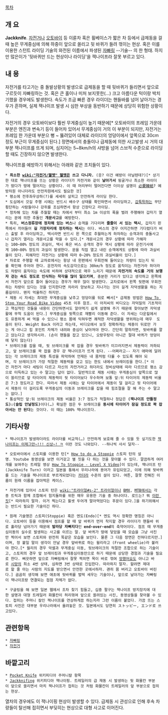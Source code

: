 [[목차]]
== 개   요 ==
'''Jackknife'''.
[[자전거]]나 [[오토바이]] 등 이륜차 혹은 휠베이스가 짧은 차 등에서 급제동을 걸 때 높은 무게중심에 의해 하중이 앞으로 쏠리고 뒷 바퀴가 들려 꺾이는 현상. 혹은 이를 이용한 스턴트 라이딩 기술의 와전된 이름에서 파생된 [[자빠링]] --기술-- 의 한 형태. 하지만 많은이가 '뒷바퀴만 드는 현상이나 라이딩'을 잭나이프라 잘못 부르고 있다. 
== 내   용 ==
자전거를 타고가는 중 돌발상황의 발생으로 급제동을 할 때 뒷바퀴가 들리면서 앞으로 구르듯이 자빠링하는 것. 혹은 큰 홀이나 미처 보지못한(…) 크고 아름다운 턱이랑 박치기했을 경우에도 발생한다. 속도가 조금 빠른 경우 라이더는 핸들바를 넘어 날아가는 경우가 흔하며, 실제 잭나이프 발생 시 심한 부상을 동반하기 때문에 상당히 위험한 상황이다.

자전거의 경우 오토바이보다 훨씬 무게중심이 높기 때문에[* 오토바이의 프레임 가운데 부분은 엔진과 변속기 등이 들어차 있어서 무게중심이 거의 이 부분이 되지만, 자전거는 프레임 한 가운데 부분으 뻥 ~ 뚫려있어 대체로 라이더의 엉덩이에서 앞쪽으로 30cm 정도 부근이 무게중심이 된다.] 정면에서의 충돌이나 급제동에 의한 사고발생 시 거의 대부분 잭나이프를 뜨게 되며, 심지어는 5~8km/h의 샤방을 넘어 스브적 수준으로 라이딩할 때도 긴장하지 않으면 발생한다.

잭나이프를 예방하기 위해서는 아래와 같은 조치들이 있다.
 * '''최소한 [[wiki:"자전거/헬멧" 헬멧]]은 쓰고 다니자.''' (응? 이건 예방이 아닐텐데?)[* 상기한 대로 잭나이프를 뜨는 상황은 라이더가 자전거와 같이 '''날아가서''' 뒹굴거나 최소한 라이더가 떴다가 땅에 떨어지는 상황이다. 이 때 머리부터 떨어진다면 더이상 설명이 [[必要韓紙]]? 예방차원 아니더라도 안전차원에서도 필요한 것]
 * 평소에 전후좌우상하(?)를 세세히 살피고 안전하게 라이딩 한다.
 * 도심에서 갓길 주행 시에는 반드시 배수구 상태를 확인하면서 라이딩하고, [[갑툭튀]]하는 무단횡단하는 사람들이나 강쥐를 조심하면서 항상 긴장타고 라이딩.
 * 정차해 있는 차를 추월할 때는 차에서 부터 최소 1m 이상의 폭을 벌려 주행해야 갑자기 열리는 문에 의한 추돌인 '''개문사고'''를 예방한다.
 * 특히, '''버스정류장에 정차해 있는 버스'''나 승객을 기다리며 '''줄줄이 서 있는 택시''', 갑자기 왼쪽에서 끼어들어 '''길 가장자리에 정차하는 택시'''는 '''{{{#red 절대주의 차량}}}'''이다. 버스의 경우 어지간하면 기다렸다가 버스 출발 후 라이딩하고, 택시라면 반드시 왼 쪽으로 추월하는게 하차하는 승객과의 충돌사고나 갑자기 열리는 개문사고를 막을 수 있다.[* 개문사고의 경우 상황에 따라 가해자는 100~80% 정도의 과실이, 택시 혹은 버스 승객의 경우 역시 상황에 따라 운전기사에게 100~80% 정도의 과실이 발생한다. 문을 직접 열고 내린 승객에게도 상황에 따라 과실비율이 있다. 피해자인 자전거는 상황에 따라 0~20% 정도의 과실비율이 있다.]
 * 차로로 주행할 때 교차로에서는 항상 내 왼편에서 우회전해 들어오는 차량이 있는지 뒤를 확인해 주어야 한다. 운전자의 속도감각으로는 30km/h 정도로 움직이는 자전거라 하더라도 차량이 움직이는 속도에 비하여 상대적으로 매우 느리기 때문에 '''자전거의 속도를 거의 보행자 걷는 속도 정도로 인식하는 착각을 많이 일으키며''', 충분한 거리가 있다고 생각하고 왼쪽에서 자전거 앞으로 틀어 들어오는 경우가 매우 많이 발생한다. 교차로에서 왼쪽 뒷편에 우회전하는 차량이 있다는 것을 인지한다면 차라리 양보하고 지나가는 것이 길게 자덕생활을 하는 지름길이다. 왠지 억울하긴 하지만.
 * 제동 시 자세는 최대한 무게중심을 낮추고 엉덩이를 뒤로 빼서[* 급제동 방법은 [http://youtu.be/oQg1ylAD2rk How To Stop Your Road Bike Video] 45초 이후 참조. 이 아저씨의 비디오는 자덕질의 기초적이고 핵심적인 것들을 내용이 간단하면서도 알아먹기 쉽게 설명해 주기 때문에 찾아보면 자덕생활에 무척 도움이 된다.] 무게중심을 뒷쪽으로 재빨리 이동해 준다. 이 자세는 다운힐에서도 유용하게 써 먹을 수 있으니 평소 몸에 익혀두면 쾌적한 자덕생활을 영위하는데 매우  도움이 된다. Weight Back 이라고 하는데, 비디오에서 보듯 정확하게는 체중이 뒤로만 가는 게 아니고 힙 포인트 자체가 내려와 중심이 낮아져야 한다. 간단히 말하자면, 뒷바퀴를 깔고 앉는다고 생각하시라. (손이 핸들을 잡고 있으니, 오랑우탕이 아니곤 절대 바퀴가 엉덩이에 닿지 않는다)
 * 브레이크를 잡을 때, 뒷 브레이크를 꽉 잡을 경우 뒷바퀴가 미끄러지면서 제동력이 저하되고, 앞 브레이크를 꽉 잡을 경우 걍 잭나이프가 뜨게 된다. --어쩌라고-- 자기 애마에 달려있는 각 브레이크의 제동 특성을 파악하여 언재든 내 몸처럼 다룰 수 있도록 해야 되며, 각 브레이크가 가장 적절한 제동력을 갖고 있는 한도 내에서 브레이킹을 한다.[* 이건 자전거 마다 세팅이 다르고 자신의 자전거라고 하더라도 정비상태에 따라 다르므로 평소 감으로 터득하고 있는 수 말고는 답이 없다. 일반적으로 제동 시에는 무게중심이 앞쪽으로 많이 쏠리므로 앞 타이어의 제동력이 뒷 타이어보다 우수하며 보통 앞:뒤 타이어의 제동력 비율은 7:3 정도라고 한다. 따라서 제동 시에는 앞 타이어에서 제동이 덜 걸리고 뒷 타이어에서 제동이 더 걸리도록 무게중심의 이동과 브레이크를 잡을 때 힘조절을 잘 해 주는 수 말고는 없다.]
 * 통상적인 앞:뒤 브레이크의 제동 비율은 3:7 정도가 적절하나 정답은 '''(잭나이프 안뜰정도):(슬립 안날정도)'''이다(…) 확실한 점은 두 브레이크를 '''동시에 타이어가 잠길 정도로 꽉 잡아서는 안 된다'''는 것이다. 이 때는 100% 잭나이프다.
== 기타사항 ==
 * 잭나이프가 발생하더라도 라이더를 비교적(…) 안전하게 보호해 줄 수 있을 듯 싶기도한 [http://corearoadbike.com/bbs/board.php?bo_table=Menu03Top1&wr_id=98070&page=20 잭나이프는 이제그만~!!! 신상~! ㅋ] 이런 것도 나와있다. --하나씩 사서 달자--

 * 오토바이에서 스토피를 이용한 턴[* [http://stuntbikes.us/how-to-do-a-stoppie/ How to do a Stoppie] 스토피 턴의 설명. Youtube 동영상을 보면 이거갖고 별 짓을 다 하는 것을 찾아볼 수 있다. 깔끔하게 여러개를 보여주는 트레일 영상 [http://youtu.be/IMdAo4Hccu8 How To Stoppie - Level X Video]]이 있는데, 잭나이프 턴(Jackknife Turn) 이라고 일본을 통해서 우리나라에 용어가 유입되었고, 이에 의해 뒷바퀴를 드는 기술을 잭나이프로 부르게되었다는 [[카더라]] 수준의 설이 있다. 여튼, 잘못 전해진 이름이 원래 이름을 잡아먹은 케이스.

 * 자전거에 있어서 스토피 턴은 [[wiki:"트라이얼#s-2" 트라이얼]]이나 [[BMX]], [[MTB]]에서는 각종 트릭과 함께 조합해서 험지돌파를 위한 매우 유용한 기술 중 하나이다. 로드는? 뭐 [http://youtu.be/5z1fSpZNXhU 이런 짓][* 따라하지 말자. 이거 찍는다고 휠셋 두어개 말아먹었다는 후문이 있다.]을 하기위해서는 반드시 필요한 기술이긴 하다.

 * 원래 기술명은 스토피(Stoppie) 혹은 엔도(Endo)[* 엔도 역시 정확한 명칭은 아니다. 오토바이 등을 이용해서 점프를 할 때 앞 바퀴가 먼저 착지할 경우 라이더가 핸들바 위로 홀라당 넘어가기 때문에 '''발라당 자빠지다'''인 '''end-over-end'''의 축약어이다. 점프 때 무게중심이동의 실수로 발생하는 사고를 이르는 말. 앞 바퀴가 땅에 닿았을 때 모습을 그냥 사진만 찍어서 보면 스토피와 완전히 똑같은 모습을 보인다. 물론 그 다음 장면은 전혀다르지만.]이며, 정 붙일 말이 생각이 안날 경우 앞바퀴로 하는 윌리라고 (Front wheelie)라 불러야 한다.[* 월리의 경우 악셀과 무게중심 이동, 뒷브레이크의 적절한 조합으로 하는 기술이고, 스토피의 경우 앞 브레이킹과 무게중심이동만으로 하기 때문에 상당한 경험과 기술을 필요로 한다. 삐끗하면 앞으로 자빠링해서 잘못 찍히면 목이 바로 꺾여 [[망했어요]]도 아니고 바로 [[시망]]의 최소 4번 상태, 심하면 3번 상태로 진입한다. 따라하지 말자. 할려면 제대로 할 줄 아는 사람의 지도를 받으면서 안전한 곳에서하자. 괜히 몸 버리고 오토바이 버린다.] 곰곰히 생각해 보면 애초에 뒷바퀴를 벌떡 세우는 기술이나, 앞으로 날아가는 자빠링이 잭나이프랑 연결되는 접점 자체가 없다.

 * 구글링을 해 보면 일본 웹에서 조차 찾기 힘들고, 십중 팔구는 잭나이프 방지장치에 대한 설명과 대형 트레일러 화물칸이 허리꺾여 앞으로 쏠려있는 사진, 동영상들을 찾아볼 수 있다. 접히는 주머니 칼인 잭나이프를 연상하게끔 하는지라 그런 이름이 붙었다. 가끔 뜨는 스토피 사진은 대부분 우리나라에서 올려놓은 것. 일본에서도 당연히 ストッピー, エンド로 쓰고있다.
== 관련항목 ==
 * [[자빠링]]
 * [[자전거]]
== 바깥고리 ==
 * [http://en.wikipedia.org/wiki/Pocket_knife Pocket Knife] 위키피디아 주머니칼 항목
 * [http://en.wikipedia.org/wiki/Jackknifing Jackknifing] 위키피디아 잭나이핑. 트레일러의 급 재동 시 발생하는 뒷 화물칸 부분이 앞으로 쏠리면서 마치 잭나이프가 접히는 것 처럼 화물칸이 트레일러의 앞 부분으로 접히는 현상. 
열차의 경우에도 이 잭나이핑 현상이 발생할 수 있다. 급제동 시 관성으로 인해 후속 차량들이 탈선해 접히면서 부딪히는 현상으로 대형 사고로 이어진다.
